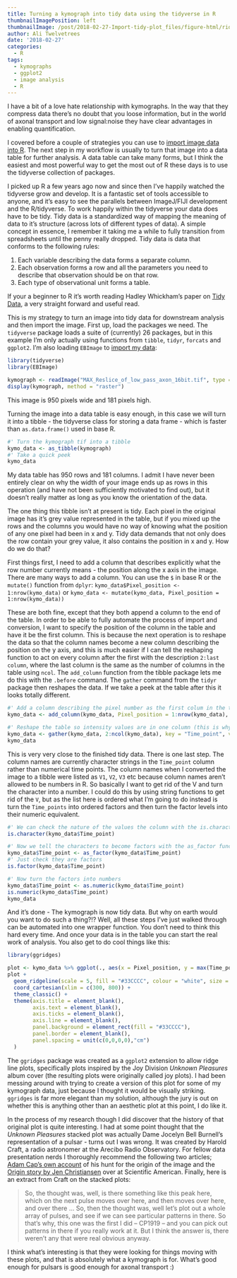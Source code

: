 ```yaml
---
title: Turning a kymograph into tidy data using the tidyverse in R
thumbnailImagePosition: left
thumbnailImage: /post/2018-02-27-Import-tidy-plot_files/figure-html/ridge-plot-1.png
author: Ali Twelvetrees
date: '2018-02-27'
categories:
  - R
tags:
  - kymographs
  - ggplot2
  - image analysis
  - R
---
```


I have a bit of a love hate relationship with kymographs. In the way that they
compress data there's no doubt that you loose information, but in the world of
axonal transport and low signal:noise they have clear advantages in enabling
quantification.

I covered before a couple of strategies you can use to 
[import image data into R](http://dozenoaks.ghost.io/importing-images-into-r/). 
The next step in my workflow is usually to turn that image into a data table for
further analysis. A data table can take many forms, but I think the easiest and
most powerful way to get the most out of R these days is to use the tidyverse
collection of packages.

I picked up R a few years ago now and since then I've happily watched the
tidyverse grow and develop. It is a fantastic set of tools accessible to anyone,
and it's easy to see the parallels between ImageJ/FIJI development and the
R/tidyverse. To work happily within the tidyverse your data does have to be tidy.
Tidy data is a standardized way of mapping the meaning of data to it's structure
(across lots of different types of data). A simple concept in essence, I
remember it taking me a while to fully transition from spreadsheets until the
penny really dropped. Tidy data is data that conforms to the following rules:

1. Each variable describing the data forms a separate column. 
2. Each observation forms a row and all the parameters you need to describe that
observation should be on that row. 
3. Each type of observational unit forms a table. 

If your a beginner to R it's worth reading Hadley Whickham's paper on
[Tidy Data](https://www.jstatsoft.org/article/view/v059i10), a very straight forward and useful read.

This is my strategy to turn an image into tidy data for downstream analysis and
then import the image. First up, load the packages we need. The `tidyverse`
package loads a suite of (currently) 26 packages, but in this example I'm only
actually using functions from `tibble`, `tidyr`, `forcats` and `ggplot2`. I'm also loading
`EBImage` to [import my data](http://dozenoaks.ghost.io/importing-images-into-r/):

```r
library(tidyverse)
library(EBImage)

kymograph <- readImage("MAX_Reslice_of_low_pass_axon_16bit.tif", type = "tiff")
display(kymograph, method = "raster")
```

This image is 950 pixels wide and 181 pixels high.

Turning the image into a data table is easy enough, in this case we will turn it
into a tibble - the tidyverse class for storing a data frame - which is faster
than `as.data.frame()` used in base R.

```r
#' Turn the kymograph tif into a tibble
kymo_data <- as_tibble(kymograph)
#' Take a quick peek
kymo_data
```

My data table has 950 rows and 181 columns. I admit I have never been entirely
clear on why the width of your image ends up as rows in this operation (and have
not been sufficiently motivated to find out), but it doesn't really matter as
long as you know the orientation of the data.

The one thing this tibble isn't at present is tidy. Each pixel in the original
image has it's grey value represented in the table, but if you mixed up the rows
and the columns you would have no way of knowing what the position of any one pixel
had been in x and y. Tidy data demands that not only does the row contain your
grey value, it also contains the position in x and y. How do we do that?

First things first, I need to add a column that describes explicitly what the row
number currently means - the position along the x axis in the image. There are
many ways to add a column. You can use the `$` in base R or the `mutate()` function
from `dplyr`: 
`kymo_data$Pixel_position <- 1:nrow(kymo_data)` or
`kymo_data <- mutate(kymo_data, Pixel_position = 1:nrow(kymo_data))`

These are both fine, except that they both append a column to the end of the
table. In order to be able to fully automate the process of import and
conversion, I want to specify the position of the column in the table and have
it be the first column. This is because the next operation is to reshape the
data so that the column names become a new column describing the position on the
y axis, and this is much easier if I can tell the reshaping function to act on
every column after the first with the description `2:last column`, where the
last column is the same as the number of columns in the table using `ncol`. The
`add_column` function from the tibble package lets me do this with the `.before`
command. The `gather` command from the `tidyr` package then reshapes the data.
If we take a peek at the table after this it looks totally different.

```r
#' Add a column describing the pixel number as the first colum in the table
kymo_data <- add_column(kymo_data, Pixel_position = 1:nrow(kymo_data), .before = 1)

#' Reshape the table so intensity values are in one column (this is why I put the `Pixel` column first)
kymo_data <- gather(kymo_data, 2:ncol(kymo_data), key = "Time_point", value = "Intensity")
kymo_data
```

This is very very close to the finished tidy data. There is one last step. The
column names are currently character strings in the `Time_point` column rather
than numerical time points. The column names when I converted the image to a
tibble were listed as `V1`, `V2`, `V3` etc because column names aren't allowed
to be numbers in R. So basically I want to get rid of the V and turn the
character into a number. I could do this by using string functions to get rid of
the `V`, but as the list here is ordered what I'm going to do instead is turn
the `Time_points` into ordered factors and then turn the factor levels into
their numeric equivalent.

```r
#' We can check the nature of the values the column with the is.character function
is.character(kymo_data$Time_point)

#' Now we tell the characters to become factors with the as_factor function
kymo_data$Time_point <- as_factor(kymo_data$Time_point)
#' Just check they are factors
is.factor(kymo_data$Time_point)

#' Now turn the factors into numbers
kymo_data$Time_point <- as.numeric(kymo_data$Time_point)
is.numeric(kymo_data$Time_point)
kymo_data
```

And it's done - The kymograph is now tidy data. But why on earth would you want
to do such a thing?!? Well, all these steps I've just walked through can be
automated into one wrapper function. You don't need to think this hard every
time. And once your data is in the table you can start the real work of
analysis. You also get to do cool things like this:

```r
library(ggridges)

plot <- kymo_data %>% ggplot(., aes(x = Pixel_position, y = max(Time_point)-Time_point, group = Time_point, height = Intensity))
plot + 
  geom_ridgeline(scale = 5, fill = "#33CCCC", colour = "white", size = 0.25) + 
  coord_cartesian(xlim = c(300, 800)) +
  theme_classic() +
  theme(axis.title = element_blank(),
        axis.text = element_blank(),
        axis.ticks = element_blank(),
        axis.line = element_blank(),
        panel.background = element_rect(fill = "#33CCCC"),
        panel.border = element_blank(),
        panel.spacing = unit(c(0,0,0,0),"cm")
  )
```

The `ggridges` package was created as a `ggplot2` extension to allow ridge line
plots, specifically plots inspired by the Joy Division *Unknown Pleasures* album
cover (the resulting plots were originally called joy plots). I had been messing
around with trying to create a version of this plot for some of my kymograph
data, just because I thought it would be visually striking. `ggridges` is far
more elegant than my solution, although the jury is out on whether this is
anything other than an aesthetic plot at this point, I do like it.

In the process of my research though I did discover that the history of that
original plot is quite interesting. I had at some point thought that the *Unknown Pleasures* 
stacked plot was actually Dame Jocelyn Bell Burnell's representation of a
pulsar - turns out I was wrong. It was created by Harold Craft, a radio
astronomer at the Arecibo Radio Observatory. For fellow data presentation nerds
I thoroughly recommend the following two articles; 
[Adam Cap's own account](https://adamcap.com/2011/05/19/history-of-joy-division-unknown-pleasures-album-art/) 
of his hunt for the origin of the image and the 
[Origin story by Jen Christiansen](https://blogs.scientificamerican.com/sa-visual/pop-culture-pulsar-origin-story-of-joy-division-s-unknown-pleasures-album-cover-video/) 
over at Scientific American. Finally, here is an extract from Craft
on the stacked plots:

> So, the thought was, well, is there something like this peak here, which on
the next pulse moves over here, and then moves over here, and over there ... So,
then the thought was, well let’s plot out a whole array of pulses, and see if we
can see particular patterns in there. So that’s why, this one was the first I
did – CP1919 – and you can pick out patterns in there if you really work at it.
But I think the answer is, there weren’t any that were real obvious anyway.

I think what's interesting is that they were looking for things moving with
these plots, and that is absolutely what a kymograph is for. What's good enough for pulsars is good enough for
axonal transport :)
